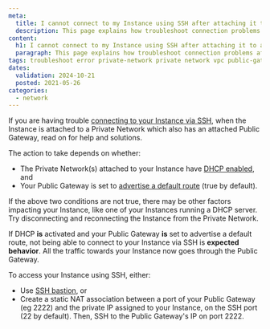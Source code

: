 ```yaml
---
meta:
  title: I cannot connect to my Instance using SSH after attaching it to a Private Network with a Public Gateway
  description: This page explains how troubleshoot connection problems after attaching an Instance to a Private Network which has a Public Gateway
content:
  h1: I cannot connect to my Instance using SSH after attaching it to a Private Network with a Public Gateway
  paragraph: This page explains how troubleshoot connection problems after attaching an Instance to a Private Network which has a Public Gateway
tags: troubleshoot error private-network private network vpc public-gateway
dates:
  validation: 2024-10-21
  posted: 2021-05-26
categories:
  - network
---
```


If you are having trouble [connecting to your Instance via SSH](/compute/instances/how-to/connect-to-instance/), when the Instance is attached to a Private Network which also has an attached Public Gateway, read on for help and solutions.

The action to take depends on whether:

- The Private Network(s) attached to your Instance have [DHCP enabled](/network/vpc/how-to/activate-dhcp/), and 
- Your Public Gateway is set to [advertise a default route](/network/public-gateways/concepts/#default-route) (true by default).

If the above two conditions are not true, there may be other factors impacting your Instance, like one of your Instances running a DHCP server. Try disconnecting and reconnecting the Instance from the Private Network. 

If DHCP **is** activated and your Public Gateway **is** set to advertise a default route, not being able to connect to your Instance via SSH is **expected behavior**. All the traffic towards your Instance now goes through the Public Gateway. 

To access your Instance using SSH, either:
- Use [SSH bastion](/network/public-gateways/how-to/use-ssh-bastion/), or
- Create a static NAT association between a port of your Public Gateway (eg 2222) and the private IP assigned to your Instance, on the SSH port (22 by default). Then, SSH to the Public Gateway's IP on port 2222.